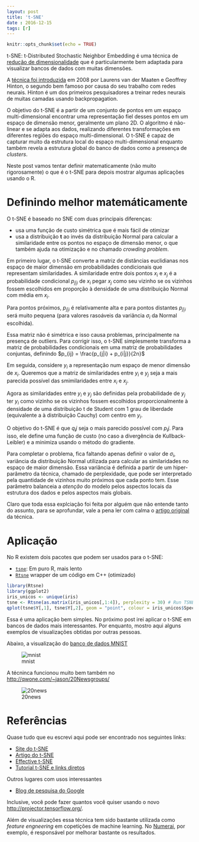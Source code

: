 ```yaml
---
layout: post
title: 't-SNE'
date : 2016-12-15
tags: [r]
--- 
```


```r
knitr::opts_chunk$set(echo = TRUE)
```

t-SNE: t-Distributed Stochastic Neighbor Embedding é uma técnica de [redução de dimensionalidade](https://en.wikipedia.org/wiki/Dimensionality_reduction) que é 
particularmente bem adaptada para visualizar bancos de dados com muitas dimensões.

A [técnica foi introduzida](https://lvdmaaten.github.io/publications/papers/JMLR_2008.pdf) em 2008 por Laurens van der Maaten e Geoffrey Hinton,
o segundo bem famoso por causa do seu trabalho com redes neurais. Hinton é um dos 
primeiros pesquisadores a treinar redes neurais de muitas camadas usando backpropagation. 

O objetivo do t-SNE é a partir de um conjunto de pontos em um espaço multi-dimensional
encontrar uma representação fiel desses pontos em um espaço de dimensão menor, 
geralmente um plano 2D. O algoritmo é não-linear e se adapta aos dados, realizando 
diferentes transformações em diferentes regiões do espaço multi-dimensional. O 
t-SNE é capaz de capturar muito da estrutura local do espaço multi-dimensional enquanto 
também revela a estrutura global do banco de dados como a presença de *clusters*.

Neste post vamos tentar definir matematicamente (não muito rigorosamente) o que é
o t-SNE para depois mostrar algumas aplicações usando o R.

# Definindo melhor matemáticamente

O t-SNE é baseado no SNE com duas principais diferenças:

- usa uma função de custo simétrica que é mais fácil de otimizar
- usa a distribuição **t** ao invés da distribuição Normal para calcular a similaridade entre os pontos no espaço de dimensão menor, o que também ajuda na otimização e no chamado *crowding problem*.

Em primeiro lugar, o t-SNE converte a matriz de distâncias euclidianas nos espaço de 
maior dimensão em probabilidades
condicionais que representam similaridades. A similaridade entre dois pontos $x_i$ e 
$x_j$ é a probabilidade condicional $p_{j|i}$ de $x_i$ pegar $x_j$ como seu vizinho
se os vizinhos fossem escolhidos em proporção à densidade de uma distribuição Normal 
com média em $x_i$.

Para pontos próximos, $p_{j|i}$ é relativamente alta e para pontos distantes $p_{j|i}$
será muito pequena (para valores rasoáveis da variância $\sigma_i$ da Normal escolhida).

Essa matriz não é simétrica e isso causa problemas, principalmente na presença de 
outliers. Para corrigir isso, o t-SNE simplesmente transforma a matriz de probabilidades
condicionais em uma matriz de probabilidades conjuntas, definindo $p_{ij} = \frac{p_{j|i} + p_{i|j}}{2n}$

Em seguida, considere $y_i$ a representação num espaço de menor dimensão de $x_i$.
Queremos que a matriz de similaridades entre $y_i$ e $y_j$ seja a mais parecida possível
das smimilaridades entre $x_i$ e $x_j$.

Agora as similaridades entre $y_i$ e $y_j$ são definidas pela probabilidade de $y_j$ ter $y_i$
como vizinho se os vizinhos fossem escolhidos proporcionalmente à densidade de uma distribuição
t de Student com 1 grau de liberdade (equivalente a à distribuição Cauchy) com centro em $y_i$.

O objetivo do t-SNE é que $q_ij$ seja o mais parecido possível com $p_ij$. Para 
isso, ele define uma função de custo (no caso a divergência de Kullback-Leibler)
e a minimiza usando o método do gradiente.

Para completar o problema, fica faltando apenas definir o valor de $\sigma_i$, variância
da distribuição Normal utilizada para calcular as similaridades no espaço de maior
dimensão. Essa variância é definida a partir de um hiper-parâmetro da técnica, chamado de 
perplexidade, que pode ser interpretado pela quantidade de vizinhos muito próximos que 
cada ponto tem. Esse parâmetro balanceia a *atenção* do modelo pelos aspectos locais da
estrutura dos dados e pelos aspectos mais globais.

Claro que toda essa explciação foi feita por alguém que não entende tanto do assunto, para se
aprofundar, vale a pena ler com calma o [artigo original](https://lvdmaaten.github.io/publications/papers/JMLR_2008.pdf) da técnica.

# Aplicação

No R existem dois pacotes que podem ser usados para o t-SNE:

- [`tsne`](https://cran.r-project.org/web/packages/tsne/): Em puro R, mais lento
- [`Rtsne`](https://github.com/jkrijthe/Rtsne) wrapper de um código em C++ (otimizado)

```r
library(Rtsne)
library(ggplot2) 
iris_unicos <- unique(iris)
tsne <- Rtsne(as.matrix(iris_unicos[,1:4]), perplexity = 30) # Run TSNE
qplot(tsne$Y[,1], tsne$Y[,2], geom = "point", colour = iris_unicos$Species) # Plot the result
```

Essa é uma aplicação bem simples. No próximo post irei aplicar o t-SNE em bancos
de dados mais interessantes. Por enquanto, mostro aqui alguns exemplos de visualizações
obtidas por outras pessoas.

Abaixo, a visualização do [banco de dados MNIST](http://yann.lecun.com/exdb/mnist/)

![mnist](https://lvdmaaten.github.io/tsne/examples/mnist_tsne.jpg)

A técninca funcionou muito bem também no [http://qwone.com/~jason/20Newsgroups/](http://qwone.com/~jason/20Newsgroups/)

![20news](https://lvdmaaten.github.io/tsne/examples/20news_tsne.jpg)

# Referências

Quase tudo que eu escrevi aqui pode ser encontrado nos seguintes links:

- [Site do t-SNE](https://lvdmaaten.github.io/tsne/)
- [Artigo do t-SNE](https://lvdmaaten.github.io/publications/papers/JMLR_2008.pdf)
- [Effective t-SNE](http://distill.pub/2016/misread-tsne/)
- [Tutorial t-SNE e links diretos](https://github.com/oreillymedia/t-SNE-tutorial)

Outros lugares com usos interessantes

- [Blog de pesquisa do Google](https://research.googleblog.com/2016/12/open-sourcing-embedding-projector-tool.html)

Inclusive, você pode fazer quantos você quiser usando o novo [http://projector.tensorflow.org/](http://projector.tensorflow.org/).

Além de visualizações essa técnica tem sido bastante utilizada como *feature engneering* em 
copetições de machine learning. No [Numerai](https://numer.ai/), por exemplo, é responsável 
por melhorar bastante os resultados.
